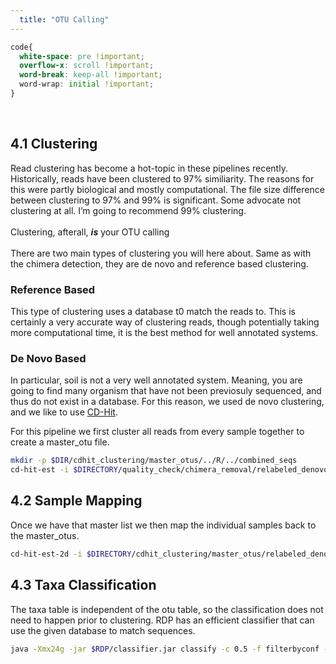 ```yaml
---
  title: "OTU Calling"
---
```

```css
code{
  white-space: pre !important;
  overflow-x: scroll !important;
  word-break: keep-all !important;
  word-wrap: initial !important;
}
```
<br>

## 4.1 Clustering

Read clustering has become a hot-topic in these pipelines recently. Historically, reads have been clustered to 97% similiarity. The reasons for this were partly biological and mostly computational. The file size difference between clustering to 97% and 99% is significant. Some advocate not clustering at all. I'm going to recommend 99% clustering.
<br><br>
Clustering, afterall, ***is*** your OTU calling
<br><br>
There are two main types of clustering you will here about. Same as with the chimera detection, they are de novo and reference based clustering.

### Reference Based

This type of clustering uses a database t0 match the reads to. This is certainly a very accurate way of clustering reads, though potentially taking more computational time, it is the best method for well annotated systems.

### De Novo Based

In particular, soil is not a very well annotated system. Meaning, you are going to find many organism that have not been previosuly sequenced, and thus do not exist in a database. For this reason, we used de novo clustering, and we like to use <a href="http://weizhongli-lab.org/cd-hit/" target="_blank">CD-Hit</a>.

For this pipeline we first cluster all reads from every sample together to create a master_otu file.

```bash
mkdir -p $DIR/cdhit_clustering/master_otus/../R/../combined_seqs
cd-hit-est -i $DIRECTORY/quality_check/chimera_removal/relabeled_denovo_ref.good -o $DIR/cdhit_clustering/master_otus/master_seqs_cdhit.fasta -c 0.99 -M 200000 -T 20
```

## 4.2 Sample Mapping
Once we have that master list we then map the individual samples back to the master_otus.

```bash
cd-hit-est-2d -i $DIRECTORY/cdhit_clustering/master_otus/relabeled_denovo_ref_good_cdhit_99 -i2 $DIRECTORY/cdhit_clustering/renamed_seqs/all_renamed_sequences.fa -o $DIRECTORY/cdhit_clustering/master_otus/otu_mapping_cdhit99 -c 0.99 -M 200000 -T 20
```

## 4.3 Taxa Classification

The taxa table is independent of the otu table, so the classification does not need to happen prior to clustering. RDP has an efficient classifier that can use the given database to match sequences.

```bash
java -Xmx24g -jar $RDP/classifier.jar classify -c 0.5 -f filterbyconf -o $DIRECTORY/cdhit_clustering/master_otus/relabeled_denovo_ref_good_cdhit_99_taxa_filterbyconf.txt -h $DIRECTORY/cdhit_clustering/master_otus/relabeled_denovo_ref_good_cdhit_99_taxa_filterbyconf_hierarchy.txt $DIRECTORY/cdhit_clustering/master_otus/relabeled_denovo_ref_good_cdhit_99
```

